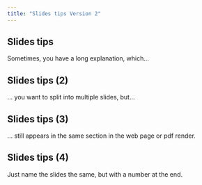 ```yaml
---
title: "Slides tips Version 2"
---
```


## Slides tips

Sometimes, you have a long explanation, which…

## Slides tips (2)

… you want to split into multiple slides, but…

## Slides tips (3)

… still appears in the same section in the web page or pdf render.

## Slides tips (4)

Just name the slides the same, but with a number at the end.


